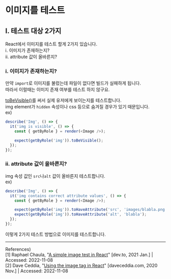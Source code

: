 # 이미지를 테스트
## Ⅰ. 테스트 대상 2가지
React에서 이미지를 테스트 할게 2가지 있습니다.  
ⅰ. 이미지가 존재하는지?  
ⅱ. attribute 값이 올바른지?

### ⅰ. 이미지가 존재하는지?
만약 `import`로 이미지를 불렀는데 파일이 없다면 빌드가 실패하게 됩니다.  
따라서 이럴때는 이미지 존재 여부를 테스트 하지 않구요.

[toBeVisible()](https://github.com/testing-library/jest-dom#tobevisible)를 써서 실제 유저에게 보이는지를 테스트합니다.  
img element가 `hidden` 속성이나 css 등으로 숨겨질 경우가 있기 때문입니다.  
ex)
```js
describe('Img', () => {
  it('img is visible', () => {
    const { getByRole } = render(<Image />);

    expect(getByRole('img')).toBeVisible();
  });
});
``` 

### ⅱ. attribute 값이 올바른지?
img 속성 값인 `src`나`alt` 값이 올바른지 테스트합니다.  
ex)
```js
describe('Img', () => {
  it('img contains correct attribute values', () => {
    const { getByRole } = render(<Image />);

    expect(getByRole('img')).toHaveAttribute('src', 'images/blabla.png');
    expect(getByRole('img')).toHaveAttribute('alt', 'blabla');
  });
});
```
이렇게 2가지 테스트 방법으로 이미지를 테스트합니다. 
- - -
References)  
[1] Raphael Chaula, "[A simple image test in React](https://dev.to/raphaelchaula/a-simple-image-test-in-react-3p6f)" [dev.to, 2021 Jan.] | Accessed: 2022-11-08  
[2] Dave Ceddia, "[Using the image tag in React](https://daveceddia.com/react-image-tag/)" [daveceddia.com, 2020 Nov.] | Accessed: 2022-11-08  